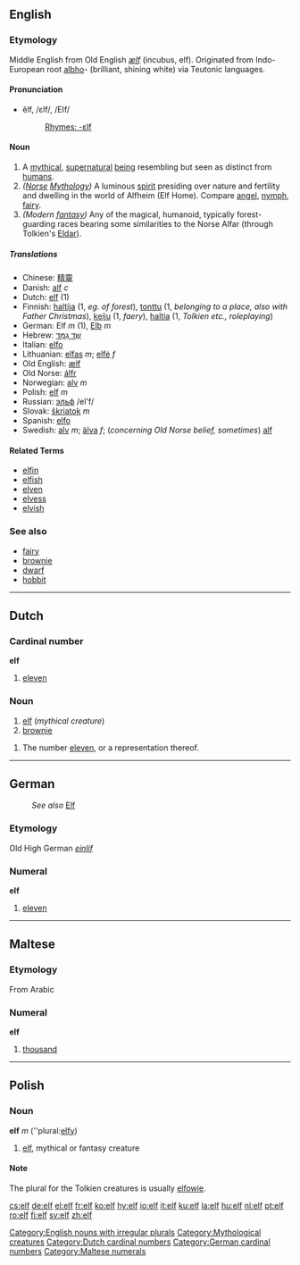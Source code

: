 {{see|Elf}}
==English==
===Etymology===
Middle English from Old English ''[[ælf]]'' (incubus, elf). Originated from Indo-European root [[albho]]- (brilliant, shining white) via Teutonic languages.

====Pronunciation====
*ĕlf, /ɛlf/, /EIf/
*:[[Rhymes:English:-ɛlf|Rhymes: -ɛlf]]

====Noun====
{{en-noun|elves}}

# A [[mythical]], [[supernatural]] [[being]] resembling but seen as distinct from [[humans]].
# ''([[Norse]] [[Mythology]])'' A luminous [[spirit]] presiding over nature and fertility and dwelling in the world of Alfheim (Elf Home). Compare [[angel]], [[nymph]], [[fairy]].
# ''(Modern [[fantasy]])'' Any of the magical, humanoid, typically forest-guarding races bearing some similarities to the Norse Alfar (through Tolkien's [[Eldar]]).

=====Translations=====
*Chinese: [[精靈]]
*Danish: [[alf]] ''c''
*Dutch: [[elf#Dutch|elf]] (1)
*Finnish: [[haltija]] (1, ''eg. of forest''), [[tonttu]] (1, ''belonging to a place, also with Father Christmas''), [[keiju]] (1, ''faery''), [[haltia]] (1, ''Tolkien etc., roleplaying'')
*German: Elf ''m'' (1), [[Elb]] ''m''
*Hebrew: [[שד גמד|שֵׁד גַמָּד]]
*Italian: [[elfo]]
*Lithuanian: [[elfas]] ''m''; [[elfė]] ''f''
*Old English: [[ælf]]
*Old Norse: [[álfr]]
*Norwegian: [[alv]] ''m''
*Polish: [[elf#Polish|elf]] ''m''
*Russian: [[эльф]] /el'f/ {{m}}
*Slovak: [[škriatok]] ''m''
*Spanish: [[elfo]]
*Swedish: [[alv]] ''m''; [[älva]] ''f''; (''concerning Old Norse belief, sometimes'') [[alf]]

====Related Terms====
*[[elfin]]
*[[elfish]]
*[[elven]]
*[[elvess]]
*[[elvish]]

{{wikipediapar|Elf}}

===See also===
*[[fairy]]
*[[brownie]]
*[[dwarf]]
*[[hobbit]]

----

==Dutch==
===Cardinal number===
'''elf'''

# [[eleven]]

===Noun===
{{nl-noun|g1=m|g2=f|elfen|elfje}}

# [[#English|elf]] (''mythical creature'')
# [[brownie]]

{{nl-noun|g1=m|g2=f|elven|elfje}}

# The number [[eleven]], or a representation thereof.

----

==German==
:''See also'' [[Elf]]
===Etymology===
Old High German ''[[einlif]]''
===Numeral===
'''elf'''

# [[eleven]]

----

==Maltese==
===Etymology===
From Arabic
===Numeral===
'''elf'''

#[[thousand]]

----

==Polish==
===Noun===
'''elf''' ''m'' (''plural:[[elfy]])
# [[elf#English|elf]], mythical or fantasy creature

====Note====
The plural for the Tolkien creatures is usually [[elfowie]].

[[Category:English nouns with irregular plurals]]
[[Category:Mythological creatures]]
[[Category:Dutch cardinal numbers]]
[[Category:German cardinal numbers]]
[[Category:Maltese numerals]]

[[cs:elf]]
[[de:elf]]
[[el:elf]]
[[fr:elf]]
[[ko:elf]]
[[hy:elf]]
[[io:elf]]
[[it:elf]]
[[ku:elf]]
[[la:elf]]
[[hu:elf]]
[[nl:elf]]
[[pt:elf]]
[[ro:elf]]
[[fi:elf]]
[[sv:elf]]
[[zh:elf]]